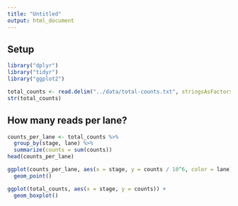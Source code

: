 ```yaml
---
title: "Untitled"
output: html_document
---
```


## Setup

```r
library("dplyr")
library("tidyr")
library("ggplot2")
```


```r
total_counts <- read.delim("../data/total-counts.txt", stringsAsFactors = FALSE)
str(total_counts)
```

## How many reads per lane?

```r
counts_per_lane <- total_counts %>%
  group_by(stage, lane) %>%
  summarize(counts = sum(counts))
head(counts_per_lane)
```

```r
ggplot(counts_per_lane, aes(x = stage, y = counts / 10^6, color = lane)) +
  geom_point()
```


```r
ggplot(total_counts, aes(x = stage, y = counts)) +
  geom_boxplot()
```

